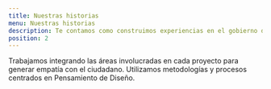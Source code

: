 ```yaml
---
title: Nuestras historias
menu: Nuestras historias
description: Te contamos como construimos experiencias en el gobierno de la ciudad
position: 2
---
```


Trabajamos integrando las áreas involucradas en cada proyecto para generar empatía con el ciudadano. Utilizamos metodologías y procesos centrados en Pensamiento de Diseño.
